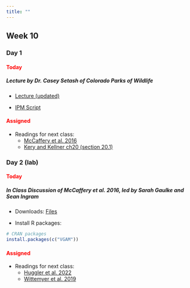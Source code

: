 ```yaml
---
title: ""
---
```


## Week 10

### Day 1

#### [Today]{style="color:red;"}

##### Lecture by Dr. Casey Setash of Colorado Parks of Wildlife 

- <a href="/classfiles/IMlab/Nmix_dataintegration.pptx">Lecture (updated) </a>

- <a href="/classfiles/IMlab/ipm_script.R">IPM Script </a>


#### [Assigned]{style="color:red;"}
 -   Readings for next class:
     - <a href="/readings/McCaffery et al. 2016.pdf">McCaffery et al. 2016 </a>
     - <a href="/readings/Kery and Kellner ch20.pdf">Kery and Kellner ch20 (section 20.1) </a>

 
### Day 2 (lab)

#### [Today]{style="color:red;"}

##### **In Class Discussion of McCaffery et al. 2016, led by Sarah Gaulke and Sean Ingram**

-   Downloads: <a href="/classfiles/IMlab/IMLab.files.zip">Files</a>

-   Install R packages:

```r
# CRAN packages
install.packages(c("VGAM"))
```


#### [Assigned]{style="color:red;"}
- Readings for next class:
  - <a href="/readings/Huggler et al. 2022.pdf"> Huggler et al. 2022 </a>
  - <a href="/readings/Wittemyer et al. 2019.pdf"> Wittemyer et al. 2019 </a>







